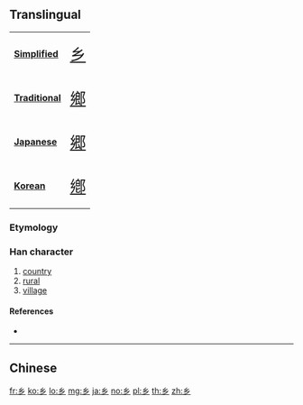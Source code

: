 {{also|鄉|鄕|郷}}
==Translingual==
{| class="floatright" border=1 cellpadding="5" cellspacing="0"
|- valign="center"
| bgcolor="#dfefff"|
'''[[Simplified Chinese|Simplified]]'''
|<span class="Hans" lang="zh-hans" style="font-size: 175%">[[乡]]</span>
|- valign="center"
| bgcolor="#dfefff"|
'''[[Traditional Chinese|Traditional]]'''
|<span class="Hant" lang="zh-hant" style="font-size: 175%">[[鄉]]</span>
|- valign="center"
| bgcolor="#dfefff"|
'''[[Japanese]]'''
|<span class="Jpan" lang="jp" style="font-size: 175%">[[郷]]</span>
|- valign="center"
| bgcolor="#dfefff"|
'''[[Korean]]'''
|<span class="Hant" lang="zh-Hant" style="font-size: 175%">[[鄕]]</span>
|}

===Etymology===
{{Han simp|鄉|f=郎|t=&nbsp;}}
===Han character===
{{Han char|rn=52|rad=幺|as=00|sn=3|var=1|four=|canj=VVH}}

# [[country]]
# [[rural]]
# [[village]]

====References====
* {{Han ref|kx=0084.051|hdz=10051.050|uh=4E61|ud=20065}}

----

==Chinese==
{{zh-see|鄉}}

[[fr:乡]]
[[ko:乡]]
[[lo:乡]]
[[mg:乡]]
[[ja:乡]]
[[no:乡]]
[[pl:乡]]
[[th:乡]]
[[zh:乡]]